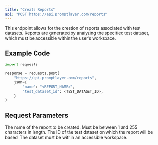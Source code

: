 ```yaml
---
title: "Create Reports"
api: "POST https://api.promptlayer.com/reports"
---
```


This endpoint allows for the creation of reports associated with test datasets. Reports are generated by analyzing the specified test dataset, which must be accessible within the user's workspace.

## Example Code
```python
import requests

response = requests.post(
    "https://api.promptlayer.com/reports",
    json={
        "name": "<REPORT_NAME>",
        "test_dataset_id": <TEST_DATASET_ID>,
    }
)
```


## Request Parameters

<ParamField body="name" type="string">
    The name of the report to be created. Must be between 1 and 255 characters in length.
</ParamField>

<ParamField body="test_dataset_id" type="integer">
    The ID of the test dataset on which the report will be based. The dataset must be within an accessible workspace.
</ParamField>
